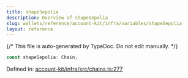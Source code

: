 ```yaml
---
title: shapeSepolia
description: Overview of shapeSepolia
slug: wallets/reference/account-kit/infra/variables/shapeSepolia
layout: reference
---
```


{/* This file is auto-generated by TypeDoc. Do not edit manually. */}

```ts
const shapeSepolia: Chain;
```

Defined in: [account-kit/infra/src/chains.ts:277](https://github.com/alchemyplatform/aa-sdk/blob/ad165355d980f9a16dd388088895bfc851df8656/account-kit/infra/src/chains.ts#L277)
